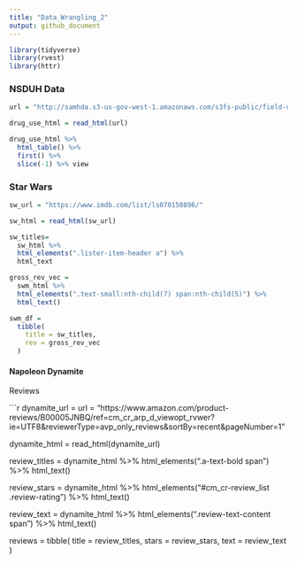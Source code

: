 ```yaml
---
title: "Data_Wrangling_2"
output: github_document
---
```



```r
library(tidyverse)
library(rvest)
library(httr)
```

### NSDUH Data

```r
url = "http://samhda.s3-us-gov-west-1.amazonaws.com/s3fs-public/field-uploads/2k15StateFiles/NSDUHsaeShortTermCHG2015.htm"

drug_use_html = read_html(url)

```

```r
drug_use_html %>%
  html_table() %>%
  first() %>%
  slice(-1) %>% view
```


### Star Wars

```r
sw_url = "https://www.imdb.com/list/ls070150896/"

sw_html = read_html(sw_url)

sw_titles= 
  sw_html %>%
  html_elements(".lister-item-header a") %>%
  html_text

gross_rev_vec = 
  swm_html %>%
  html_elements(".text-small:nth-child(7) span:nth-child(5)") %>%
  html_text()

swm_df =
  tibble(
    title = sw_titles,
    rev = gross_rev_vec
  )
```


#### Napoleon Dynamite

Reviews

```r
dynamite_url = url = "https://www.amazon.com/product-reviews/B00005JNBQ/ref=cm_cr_arp_d_viewopt_rvwer?ie=UTF8&reviewerType=avp_only_reviews&sortBy=recent&pageNumber=1"

dynamite_html = read_html(dynamite_url)

review_titles = 
  dynamite_html %>%
  html_elements(".a-text-bold span") %>%
  html_text()

review_stars = 
  dynamite_html %>%
  html_elements("#cm_cr-review_list .review-rating") %>%
  html_text()

review_text = 
  dynamite_html %>%
  html_elements(".review-text-content span") %>%
  html_text()

reviews = tibble(
  title = review_titles,
  stars = review_stars,
  text = review_text
)
